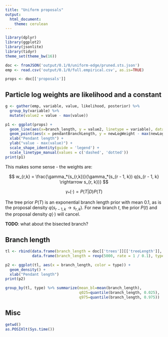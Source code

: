```yaml
---
title: "Uniform proposals"
output:
  html_document:
    theme: cerulean
---
```


```r
library(dplyr)
library(ggplot2)
library(jsonlite)
library(tidyr)
theme_set(theme_bw(16))

doc <- fromJSON('output/0.1/0/uniform-edge/pruned.sts.json')
emp <- read.csv('output/0.1/0/full.empirical.csv', as.is=TRUE)

props <- doc[['proposals']]
```

## Particle log weights are likelihood and a constant

```r

g <- gather(emp, variable, value, likelihood, posterior) %>%
  group_by(variable) %>%
  mutate(value2 = value - max(value))

p1 <- ggplot(props) +
  geom_line(aes(x=branch_length, y = value2, linetype = variable), data = g) +
  geom_point(aes(x = pendantBranchLength, y = newLogWeight - max(newLogWeight)), alpha = 0.6, shape = 19) +
  xlab("Pendant length") +
  ylab("value - max(value)") +
  scale_shape_identity(guide = 'legend') +
  scale_linetype_manual(values = c('dashed', 'dotted'))
print(p1)
```

This makes some sense - the weights are:

$$
w_{r,k} = \frac{\gamma_*(s_{r,k})}{\gamma_*(s_{r - 1, k}) q(s_{r - 1, k} \rightarrow s_{r, k})}
$$

$$
\gamma_*(\cdot) = P(T | D) P(T)
$$

The tree prior $P(T)$ is an exponential branch length prior with mean 0.1, as is the proposal density $q(s_{r - 1, k} \rightarrow s_{r, k})$.
For new branch $t$, the prior $P(t)$ and the proposal density $q(\cdot)$ will cancel.

**TODO**: what about the bisected branch?

## Branch length

```r
tl <- rbind(data.frame(branch_length = doc[['trees']][['treeLength']], type = 'sts'),
            data.frame(branch_length = rexp(5000, rate = 1 / 0.1), type = 'prior'))

p2 <- ggplot(tl, aes(x = branch_length, color = type)) +
  geom_density() +
  xlab("Pendant length")
print(p2)

group_by(tl, type) %>% summarize(mean_bl=mean(branch_length),
                                 q025=quantile(branch_length, 0.025),
                                 q975=quantile(branch_length, 0.975))
```

## Misc

```r
getwd()
as.POSIXlt(Sys.time())
```
